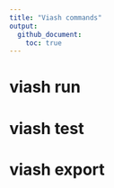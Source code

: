 ```yaml
---
title: "Viash commands"
output: 
  github_document:
    toc: true
---
```


# viash run

# viash test

# viash export

